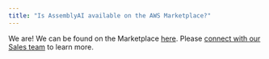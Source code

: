 ```yaml
---
title: "Is AssemblyAI available on the AWS Marketplace?"
---
```


We are! We can be found on the Marketplace [here](https://aws.amazon.com/marketplace/pp/prodview-j45hta6jdej7c?sr=0-1&ref_=beagle&applicationId=AWSMPContessa). Please [connect with our Sales team](https://www.assemblyai.com/contact/sales) to learn more.
